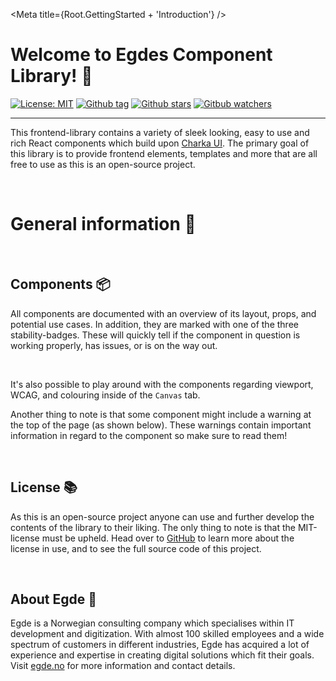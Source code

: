 
<Meta title={Root.GettingStarted + 'Introduction'} />

# Welcome to Egdes Component Library! 👋

<!-- Badge URL where created with https://shields.io/ -->

[![License: MIT](https://img.shields.io/badge/License-MIT-green.svg)](https://github.com/EgdeConsulting/egde-components/blob/main/LICENSE)
[![Github tag](https://img.shields.io/github/v/tag/EgdeConsulting/egde-components?color=green&label=latest%20tag)](https://github.com/EgdeConsulting/egde-components/tags)
[![Github stars](https://img.shields.io/github/stars/EgdeConsulting/egde-components?style=social)](https://github.com/EgdeConsulting/egde-components)
[![Gitbub watchers](https://img.shields.io/github/watchers/EgdeConsulting/egde-components?style=social)](https://github.com/EgdeConsulting/egde-components)

<hr />

This frontend-library contains a variety of sleek looking, easy to use and rich React components which
build upon [Charka UI](https://chakra-ui.com/getting-started).
The primary goal of this library is to provide frontend elements, templates and more that are all free
to use as this is an open-source project.

<br />

# General information 📃

<br />

## Components 📦

All components are documented with an overview of its layout, props, and potential use cases. In
addition, they are marked with one of the three stability-badges. These will quickly tell if the
component in question is working properly, has issues, or is on the way out.

<ComponentStability variant="stable" />
<ComponentStability variant="unstable" />
<ComponentStability variant="deprecated" />

<br />

It's also possible to play around with the components regarding viewport, WCAG, and colouring
inside of the `Canvas` tab.

Another thing to note is that some component might include a warning at the top of the page (as shown
below). These warnings contain important information in regard to the component so make sure to read
them!

<div className={'docsPage'}>
    <ChakraProvider theme={styles}>
        <Alert
            description={
                'There is a bug with this component which is yet to be fixed!'
            }
            status="warning"
            hasNoCloseButton={true}
        />
    </ChakraProvider>
</div>

<br />

## License 📚

As this is an open-source project anyone can use and further develop the contents of the library to their
liking. The only thing to note is that the MIT-license must be upheld. Head over to [GitHub](https://github.com/EgdeConsulting/egde-components/blob/main/LICENSE)
to learn more about the license in use, and to see the full source code of this project.

<br />

## About Egde 💼

Egde is a Norwegian consulting company which specialises within IT development and digitization. With almost
100 skilled employees and a wide spectrum of customers in different industries, Egde has acquired a lot of
experience and expertise in creating digital solutions which fit their goals. Visit [egde.no](https://egde.no/)
for more information and contact details.

